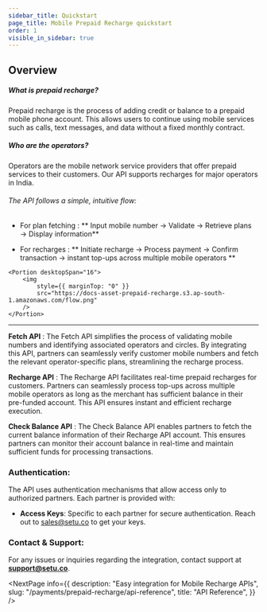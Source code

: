 ```yaml
---
sidebar_title: Quickstart
page_title: Mobile Prepaid Recharge quickstart
order: 1
visible_in_sidebar: true
---
```


## Overview

##### What is prepaid recharge?
Prepaid recharge is the process of adding credit or balance to a prepaid mobile phone account. This allows users to continue using mobile services such as calls, text messages, and data without a fixed monthly contract.

##### Who are the operators?
Operators are the mobile network service providers that offer prepaid services to their customers. Our API supports recharges for major operators in India.

###### The API follows a simple, intuitive flow:

- For plan fetching : 
** Input mobile number → Validate → Retrieve plans → Display information**

- For recharges : 
 ** Initiate recharge → Process payment → Confirm transaction →  instant top-ups across multiple mobile operators ** 


<Row>
   
    <Portion desktopSpan="16">
        <img
            style={{ marginTop: "0" }}
            src="https://docs-asset-prepaid-recharge.s3.ap-south-1.amazonaws.com/flow.png"
        />
    </Portion>
</Row>

<hr class="tertiary" />




**Fetch API** : The Fetch API simplifies the process of validating mobile numbers and identifying associated operators and circles. By integrating this API, partners can seamlessly verify customer mobile numbers and fetch the relevant operator-specific plans, streamlining the recharge process.

**Recharge API** : The Recharge API facilitates real-time prepaid recharges for customers. Partners can seamlessly process top-ups across multiple mobile operators as long as the merchant has sufficient balance in their pre-funded account. This API ensures instant and efficient recharge execution.

**Check Balance API** : The Check Balance API enables partners to fetch the current balance information of their Recharge API account. This ensures partners can monitor their account balance in real-time and maintain sufficient funds for processing transactions.

### Authentication:
The API uses authentication mechanisms that allow access only to authorized partners. Each partner is provided with:
- **Access Keys**: Specific to each partner for secure authentication. 
Reach out to sales@setu.co to get your keys. 


### Contact & Support:
For any issues or inquiries regarding the integration, contact support at **support@setu.co**.

<NextPage
    info={{
        description: "Easy integration for Mobile Recharge APIs",
        slug: "/payments/prepaid-recharge/api-reference",
        title: "API Reference",
    }}
/>

<WasPageHelpful />